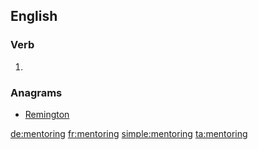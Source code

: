 ==English==

===Verb===
{{head|en}}

# {{present participle of|mentor|lang=en}}

===Anagrams===
* [[Remington#English|Remington]]

[[de:mentoring]]
[[fr:mentoring]]
[[simple:mentoring]]
[[ta:mentoring]]
